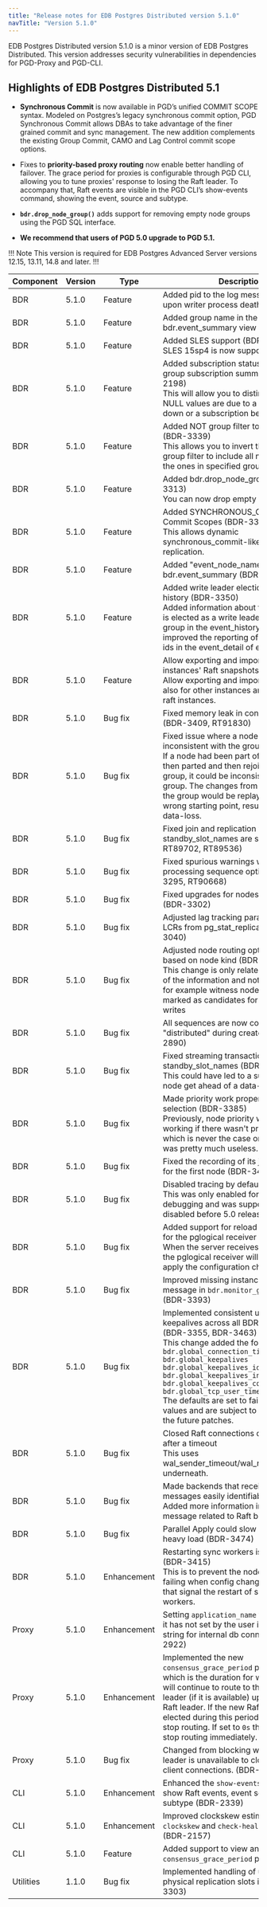 ```yaml
---
title: "Release notes for EDB Postgres Distributed version 5.1.0"
navTitle: "Version 5.1.0"
---
```


EDB Postgres Distributed version 5.1.0 is a minor version of EDB Postgres Distributed.
This version addresses security vulnerabilities in dependencies for PGD-Proxy and PGD-CLI.

## Highlights of EDB  Postgres Distributed 5.1

* **Synchronous Commit** is now available in PGD’s unified COMMIT SCOPE syntax. Modeled on Postgres’s legacy synchronous commit option, PGD Synchronous Commit allows DBAs to take advantage of the finer grained commit and sync management. The new addition complements the existing Group Commit, CAMO and Lag Control commit scope options.

* Fixes to **priority-based proxy routing** now enable better handling of failover. The grace period for proxies is configurable through PGD CLI, allowing you to tune proxies' response to losing the Raft leader. To accompany that, Raft events are visible in the PGD CLI’s show-events command, showing the event, source and subtype.

* **`bdr.drop_node_group()`** adds support for removing empty node groups using the PGD SQL interface. 

* __We recommend that users of PGD 5.0 upgrade to PGD 5.1.__

!!! Note
This version is required for EDB Postgres Advanced Server versions 12.15, 13.11, 14.8 and later.
!!!


| Component | Version | Type            | Description                                          |
|-----------|---------|-----------------|------------------------------------------------------|
| BDR       | 5.1.0   | Feature         | Added pid to the log message emitted upon writer process death (BDR-2534) |
| BDR       | 5.1.0   | Feature         | Added group name in the bdr.event_summary view (BDR-3315) |
| BDR       | 5.1.0   | Feature         | Added SLES support (BDR-3101)<br/>SLES 15sp4 is now supported |
| BDR       | 5.1.0   | Feature         | Added subscription status column to the group subscription summary view. (BDR-2198)<br/>This will allow you to distinguish whether NULL values are due to a node being down or a subscription being disabled.|
| BDR       | 5.1.0   | Feature         | Added NOT group filter to Group Commit (BDR-3339)<br/>This allows you to invert the meaning of a group filter to include all nodes except the ones in specified group(s).|
| BDR       | 5.1.0   | Feature         | Added bdr.drop_node_group (BDR-3313)<br/>You can now  drop empty node groups.|
| BDR       | 5.1.0   | Feature         | Added SYNCHRONOUS_COMMIT to Commit Scopes (BDR-3340)<br/>This allows dynamic synchronous_commit-like behavior for replication.|
| BDR       | 5.1.0   | Feature         | Added "event_node_name" column to bdr.event_summary (BDR-3317) |
| BDR       | 5.1.0   | Feature         | Added write leader election to event history (BDR-3350)<br/>Added information about the node which is elected as a write leader for each group in the event_history catalog. Also improved the reporting of raft instance ids in the event_detail of event_history.|
| BDR       | 5.1.0   | Feature         | Allow exporting and importing other instances' Raft snapshots.<br/>Allow exporting and importing snapshots also for other instances and not only top raft instances.|
| BDR       | 5.1.0   | Bug fix         | Fixed memory leak in consensus process (BDR-3409, RT91830)  |
| BDR       | 5.1.0   | Bug fix         | Fixed issue where a node can be inconsistent with the group after rejoining<br/>If a node had been part of a sub-group, then parted and then rejoined to the group, it could be inconsistent with the group. The changes from some nodes of the group would be replayed from a wrong starting point, resulting in potential data-loss. |
| BDR       | 5.1.0   | Bug fix         | Fixed join and replication when SDW and standby_slot_names are set (BDR-3176, RT89702, RT89536) |
| BDR       | 5.1.0   | Bug fix         | Fixed spurious warnings when processing sequence options (BDR-3295, RT90668) |
| BDR       | 5.1.0   | Bug fix         | Fixed upgrades for nodes with CRDTs (BDR-3302) |
| BDR       | 5.1.0   | Bug fix         | Adjusted lag tracking parameters for LCRs from pg_stat_replication (BDR-3040) |
| BDR       | 5.1.0   | Bug fix         | Adjusted node routing options defaults based on node kind (BDR-3029)<br/>This change is only related to the display of the information and not the behavior, for example witness nodes are not marked as candidates for receiving writes |
| BDR       | 5.1.0   | Bug fix         | All sequences are now converted to "distributed" during create node (BDR-2890) |
| BDR       | 5.1.0   | Bug fix         | Fixed streaming transactions with standby_slot_names (BDR-3248)<br/>This could have led to a subscriber-only node get ahead of a data-node. |
| BDR       | 5.1.0   | Bug fix         | Made priority work properly for routing selection (BDR-3385)<br/>Previously, node priority was only working if there wasn't previous leader which is never the case on failover so it was pretty much useless.|
| BDR       | 5.1.0   | Bug fix         | Fixed the recording of its join as complete for the first node (BDR-3458) |
| BDR       | 5.1.0   | Bug fix         | Disabled tracing by default.<br/>This was only enabled for initial debugging and was supposed to be disabled before 5.0 release. |
| BDR       | 5.1.0   | Bug fix         | Added support for reload configuration for the pglogical receiver (BDR-2337)<br/>When the server receives a reload signal, the pglogical receiver will reload and apply the configuration changes |
| BDR       | 5.1.0   | Bug fix         | Improved missing instance error message in `bdr.monitor_group_raft()` (BDR-3393) |
| BDR       | 5.1.0   | Bug fix         | Implemented consistent use of tcp keepalives across all BDR connections (BDR-3355, BDR-3463)<br/>This change added the following GUCs:<br/>`bdr.global_connection_timeout`<br/>`bdr.global_keepalives`<br/>`bdr.global_keepalives_idle`<br/>`bdr.global_keepalives_interval`<br/>`bdr.global_keepalives_count`<br/>`bdr.global_tcp_user_timeout`<br/>The defaults are set to fairly conservative values and are subject to adjustments in the future patches. |
| BDR       | 5.1.0   | Bug fix         | Closed Raft connections on no activity after a timeout<br/>This uses wal_sender_timeout/wal_receiver_timeout underneath. |
| BDR       | 5.1.0   | Bug fix         | Made backends that receive Raft messages easily identifiable<br/>Added more information in the log message related to Raft backends. |
| BDR       | 5.1.0   | Bug fix         | Parallel Apply could slow down under heavy load (BDR-3474)
| BDR       | 5.1.0   | Enhancement     | Restarting sync workers is now avoided.(BDR-3415)<br/>This is to prevent the node join from failing when config changes are made that signal the restart of subscription workers. |
| Proxy     | 5.1.0   | Enhancement     | Setting `application_name` to proxy name if it has not set by the user in connection string for internal db connections (BDR-2922) |
| Proxy     | 5.1.0   | Enhancement     | Implemented the new `consensus_grace_period` proxy option which is the duration for which a proxy will continue to route to the current write leader (if it is available) upon loss of a Raft leader. If the new Raft leader is not elected during this period the proxy will stop routing. If set to `0s` the proxy will stop routing immediately. (BDR-3427) |
| Proxy     | 5.1.0   | Bug fix         | Changed from blocking when write leader is unavailable to closing the new client connections. (BDR-3545) |
| CLI       | 5.1.0   | Enhancement     | Enhanced the `show-events` command to show Raft events, event source and subtype (BDR-2339) |
| CLI       | 5.1.0   | Enhancement     | Improved clockskew estimation in `show-clockskew` and `check-health` commands (BDR-2157) |
| CLI       | 5.1.0   | Feature         | Added support to view and set `consensus_grace_period` proxy option |
| Utilities | 1.1.0   | Bug fix         | Implemented handling of uninitialized physical replication slots issue (BDR-3303) |
